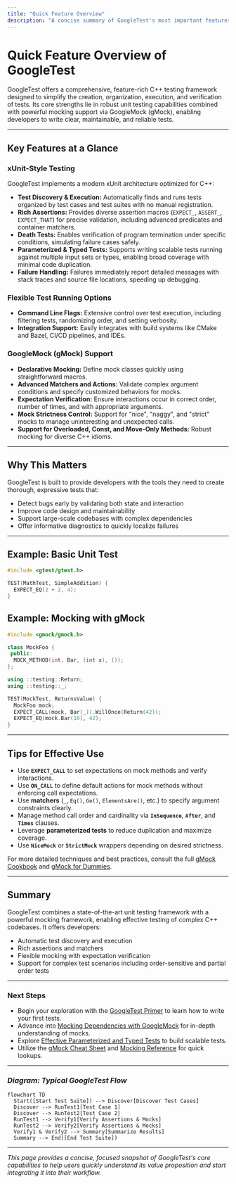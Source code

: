 ```yaml
---
title: "Quick Feature Overview"
description: "A concise summary of GoogleTest's most important features, including xUnit-style testing, automatic test discovery, rich assertions, death tests, parameterized testing, and flexible test-running options. Helps users rapidly understand what capabilities the framework delivers out of the box."
---
```


# Quick Feature Overview of GoogleTest

GoogleTest offers a comprehensive, feature-rich C++ testing framework designed to simplify the creation, organization, execution, and verification of tests. Its core strengths lie in robust unit testing capabilities combined with powerful mocking support via GoogleMock (gMock), enabling developers to write clear, maintainable, and reliable tests.

---

## Key Features at a Glance

### xUnit-Style Testing
GoogleTest implements a modern xUnit architecture optimized for C++:
- **Test Discovery & Execution:** Automatically finds and runs tests organized by test cases and test suites with no manual registration.
- **Rich Assertions:** Provides diverse assertion macros (`EXPECT_`, `ASSERT_`, `EXPECT_THAT`) for precise validation, including advanced predicates and container matchers.
- **Death Tests:** Enables verification of program termination under specific conditions, simulating failure cases safely.
- **Parameterized & Typed Tests:** Supports writing scalable tests running against multiple input sets or types, enabling broad coverage with minimal code duplication.
- **Failure Handling:** Failures immediately report detailed messages with stack traces and source file locations, speeding up debugging.

### Flexible Test Running Options
- **Command Line Flags:** Extensive control over test execution, including filtering tests, randomizing order, and setting verbosity.
- **Integration Support:** Easily integrates with build systems like CMake and Bazel, CI/CD pipelines, and IDEs.

### GoogleMock (gMock) Support
- **Declarative Mocking:** Define mock classes quickly using straightforward macros.
- **Advanced Matchers and Actions:** Validate complex argument conditions and specify customized behaviors for mocks.
- **Expectation Verification:** Ensure interactions occur in correct order, number of times, and with appropriate arguments.
- **Mock Strictness Control:** Support for "nice", "naggy", and "strict" mocks to manage uninteresting and unexpected calls.
- **Support for Overloaded, Const, and Move-Only Methods:** Robust mocking for diverse C++ idioms.

---

## Why This Matters

GoogleTest is built to provide developers with the tools they need to create thorough, expressive tests that:
- Detect bugs early by validating both state and interaction
- Improve code design and maintainability
- Support large-scale codebases with complex dependencies
- Offer informative diagnostics to quickly localize failures

---

## Example: Basic Unit Test
```cpp
#include <gtest/gtest.h>

TEST(MathTest, SimpleAddition) {
  EXPECT_EQ(2 + 2, 4);
}
```

## Example: Mocking with gMock
```cpp
#include <gmock/gmock.h>

class MockFoo {
 public:
  MOCK_METHOD(int, Bar, (int x), ());
};

using ::testing::Return;
using ::testing::_;

TEST(MockTest, ReturnsValue) {
  MockFoo mock;
  EXPECT_CALL(mock, Bar(_)).WillOnce(Return(42));
  EXPECT_EQ(mock.Bar(10), 42);
}
```

---

## Tips for Effective Use
- Use **`EXPECT_CALL`** to set expectations on mock methods and verify interactions.
- Use **`ON_CALL`** to define default actions for mock methods without enforcing call expectations.
- Use **matchers** (`_`, `Eq()`, `Ge()`, `ElementsAre()`, etc.) to specify argument constraints clearly.
- Manage method call order and cardinality via **`InSequence`**, **`After`**, and **`Times`** clauses.
- Leverage **parameterized tests** to reduce duplication and maximize coverage.
- Use **`NiceMock`** or **`StrictMock`** wrappers depending on desired strictness.

For more detailed techniques and best practices, consult the full [gMock Cookbook](docs/gmock_cook_book.md) and [gMock for Dummies](docs/gmock_for_dummies.md).

---

## Summary
GoogleTest combines a state-of-the-art unit testing framework with a powerful mocking framework, enabling effective testing of complex C++ codebases. It offers developers:
- Automatic test discovery and execution
- Rich assertions and matchers
- Flexible mocking with expectation verification
- Support for complex test scenarios including order-sensitive and partial order tests


---

### Next Steps
- Begin your exploration with the [GoogleTest Primer](primer.md) to learn how to write your first tests.
- Advance into [Mocking Dependencies with GoogleMock](guides/core-workflows/mocking-workflow.md) for in-depth understanding of mocks.
- Explore [Effective Parameterized and Typed Tests](guides/best-practices-and-patterns/parameterized-testing.md) to build scalable tests.
- Utilize the [gMock Cheat Sheet](docs/gmock_cheat_sheet.md) and [Mocking Reference](docs/reference/mocking.md) for quick lookups.

---

### _Diagram: Typical GoogleTest Flow_
```mermaid
flowchart TD
  Start([Start Test Suite]) --> Discover[Discover Test Cases]
  Discover --> RunTest1[Test Case 1]
  Discover --> RunTest2[Test Case 2]
  RunTest1 --> Verify1[Verify Assertions & Mocks]
  RunTest2 --> Verify2[Verify Assertions & Mocks]
  Verify1 & Verify2 --> Summary[Summarize Results]
  Summary --> End([End Test Suite])
```

---

*This page provides a concise, focused snapshot of GoogleTest's core capabilities to help users quickly understand its value proposition and start integrating it into their workflow.*